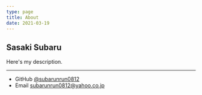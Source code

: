 ```yaml
---
type: page
title: About
date: 2021-03-19
---
```


## Sasaki Subaru

Here's my description.

---

- GitHub [@subarunrun0812](https://github.com/subarunrun0812)
- Email subarunrun0812@yahoo.co.jp
